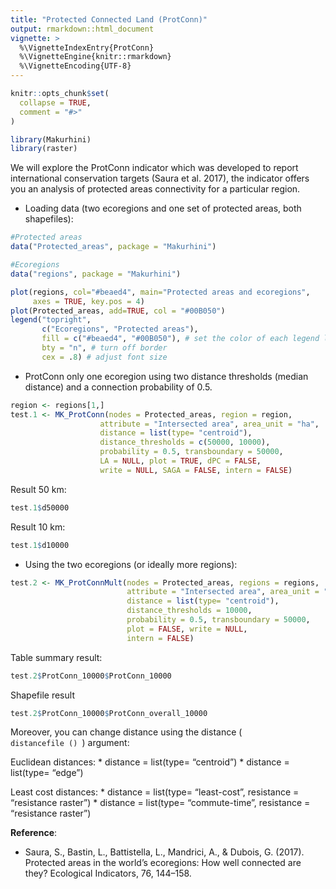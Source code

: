 ```yaml
---
title: "Protected Connected Land (ProtConn)"
output: rmarkdown::html_document
vignette: >
  %\VignetteIndexEntry{ProtConn}
  %\VignetteEngine{knitr::rmarkdown}
  %\VignetteEncoding{UTF-8}
---
```


```r
knitr::opts_chunk$set(
  collapse = TRUE,
  comment = "#>"
)
```

```r
library(Makurhini)
library(raster)
```

We will explore the ProtConn indicator which was developed to report international conservation targets (Saura et al. 2017), the indicator offers you an analysis of protected areas connectivity for a particular region.

* Loading data (two ecoregions and one set of protected areas, both shapefiles):

```r
#Protected areas
data("Protected_areas", package = "Makurhini")

#Ecoregions
data("regions", package = "Makurhini")

```


```r
plot(regions, col="#beaed4", main="Protected areas and ecoregions",
     axes = TRUE, key.pos = 4)
plot(Protected_areas, add=TRUE, col = "#00B050")
legend("topright",
       c("Ecoregions", "Protected areas"),
       fill = c("#beaed4", "#00B050"), # set the color of each legend line
       bty = "n", # turn off border
       cex = .8) # adjust font size
```

* ProtConn only one ecoregion using two distance thresholds (median distance) and a connection probability of 0.5. 

```r
region <- regions[1,]
test.1 <- MK_ProtConn(nodes = Protected_areas, region = region,
                    attribute = "Intersected area", area_unit = "ha",
                    distance = list(type= "centroid"),
                    distance_thresholds = c(50000, 10000),
                    probability = 0.5, transboundary = 50000,
                    LA = NULL, plot = TRUE, dPC = FALSE,
                    write = NULL, SAGA = FALSE, intern = FALSE)
```

Result 50 km:

```r
test.1$d50000
```


Result 10 km:

```r
test.1$d10000
```



* Using the two ecoregions (or ideally more regions):

```r
test.2 <- MK_ProtConnMult(nodes = Protected_areas, regions = regions,
                          attribute = "Intersected area", area_unit = "ha",
                          distance = list(type= "centroid"),
                          distance_thresholds = 10000,
                          probability = 0.5, transboundary = 50000,
                          plot = FALSE, write = NULL, 
                          intern = FALSE)
```

Table summary result:
```r
test.2$ProtConn_10000$ProtConn_10000

```

Shapefile result
```r
test.2$ProtConn_10000$ProtConn_overall_10000
```



Moreover, you can change distance using the distance (<code> distancefile () </code>) argument:

Euclidean distances:
* distance = list(type= "centroid")
* distance = list(type= "edge")

Least cost distances:
* distance = list(type= "least-cost", resistance = "resistance raster")
* distance = list(type= "commute-time", resistance = "resistance raster")


<strong>Reference</strong>:

* Saura, S., Bastin, L., Battistella, L., Mandrici, A., & Dubois, G. (2017). Protected areas in the world’s ecoregions: How well connected are they? Ecological Indicators, 76, 144–158. 

